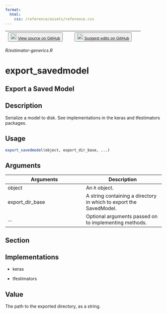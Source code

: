 ```yaml
---
format:
  html:
    css: /reference/assets/reference.css
---
```


| <button class="button"> ![](/reference/assets/GitHub-Mark-32px.png){width="20"} [View source on GitHub](https://github.com/rstudio/tensorflow//blob/main/R/estimator-generics.R) </button> | <button class="button"> ![](/reference/assets/GitHub-Mark-32px.png){width="20"} [Suggest edits on GitHub](https://github.com/rstudio/tensorflow//edit/main/R/estimator-generics.R) </button> |
|:------------------------------:|:--------------------------------------:|

*R/estimator-generics.R*

# export_savedmodel

## Export a Saved Model

## Description
Serialize a model to disk. See implementations in the keras and tfestimators packages. 


## Usage
```r
export_savedmodel(object, export_dir_base, ...) 
```

## Arguments
|Arguments|Description|
|---|---|
| object | An `R` object. |
| export_dir_base | A string containing a directory in which to export the SavedModel. |
| ... | Optional arguments passed on to implementing methods. |


## Section

## Implementations

- keras

- tfestimators

## Value
The path to the exported directory, as a string. 




